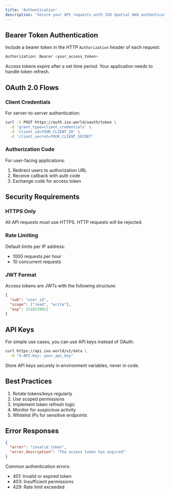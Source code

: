 ```yaml
---
title: 'Authentication'
description: 'Secure your API requests with IXO Spatial Web authentication'
---
```


## Bearer Token Authentication

Include a bearer token in the HTTP `Authorization` header of each request:

```bash
Authorization: Bearer <your_access_token>
```

<Note>
Access tokens expire after a set time period. Your application needs to handle token refresh.
</Note>

## OAuth 2.0 Flows

### Client Credentials
For server-to-server authentication:

```bash
curl -X POST https://auth.ixo.world/oauth/token \
  -d 'grant_type=client_credentials' \
  -d 'client_id=YOUR_CLIENT_ID' \
  -d 'client_secret=YOUR_CLIENT_SECRET'
```

### Authorization Code
For user-facing applications:

1. Redirect users to authorization URL
2. Receive callback with auth code
3. Exchange code for access token

## Security Requirements

### HTTPS Only
All API requests must use HTTPS. HTTP requests will be rejected.

### Rate Limiting
Default limits per IP address:
- 1000 requests per hour
- 10 concurrent requests

### JWT Format
Access tokens are JWTs with the following structure:

```json
{
  "sub": "user_id",
  "scope": ["read", "write"],
  "exp": 1516239022
}
```

## API Keys

For simple use cases, you can use API keys instead of OAuth:

```bash
curl https://api.ixo.world/v1/data \
  -H "X-API-Key: your_api_key"
```

<Warning>
Store API keys securely in environment variables, never in code.
</Warning>

## Best Practices

1. Rotate tokens/keys regularly
2. Use scoped permissions
3. Implement token refresh logic
4. Monitor for suspicious activity
5. Whitelist IPs for sensitive endpoints

## Error Responses

```json
{
  "error": "invalid_token",
  "error_description": "The access token has expired"
}
```

Common authentication errors:
- 401: Invalid or expired token
- 403: Insufficient permissions
- 429: Rate limit exceeded